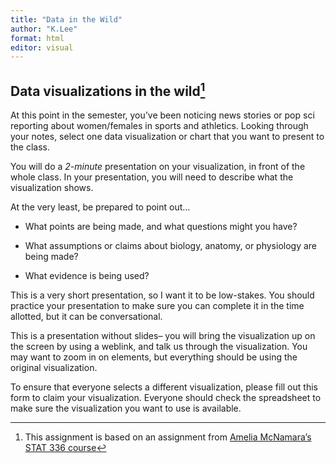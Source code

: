 ```yaml
---
title: "Data in the Wild"
author: "K.Lee"
format: html
editor: visual
---
```


## Data visualizations in the wild[^1]

[^1]: This assignment is based on an assignment from [Amelia McNamara's STAT 336 course](https://ameliamn.github.io/STAT336/viz_in_the_wild.html)

At this point in the semester, you've been noticing news stories or pop sci reporting about women/females in sports and athletics. Looking through your notes, select one data visualization or chart that you want to present to the class.

You will do a *2-minute* presentation on your visualization, in front of the whole class. In your presentation, you will need to describe what the visualization shows.

At the very least, be prepared to point out...

-   What points are being made, and what questions might you have?

-   What assumptions or claims about biology, anatomy, or physiology are being made?

-   What evidence is being used?

This is a very short presentation, so I want it to be low-stakes. You should practice your presentation to make sure you can complete it in the time allotted, but it can be conversational.

This is a presentation without slides– you will bring the visualization up on the screen by using a weblink, and talk us through the visualization. You may want to zoom in on elements, but everything should be using the original visualization.

To ensure that everyone selects a different visualization, please fill out this form to claim your visualization. Everyone should check the spreadsheet to make sure the visualization you want to use is available.

